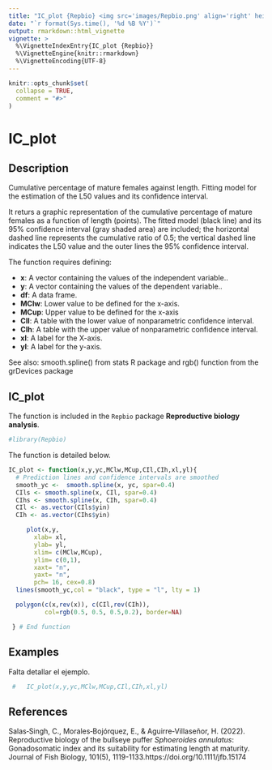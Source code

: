 ```yaml
---
title: "IC_plot {Repbio} <img src='images/Repbio.png' align='right' height='20%' width='20%'/>"
date: "`r format(Sys.time(), '%d %B %Y')`"
output: rmarkdown::html_vignette
vignette: >
  %\VignetteIndexEntry{IC_plot {Repbio}}
  %\VignetteEngine{knitr::rmarkdown}
  %\VignetteEncoding{UTF-8}
---
```


```r
knitr::opts_chunk$set(
  collapse = TRUE,
  comment = "#>"
)
```

# IC_plot

## Description

Cumulative percentage of mature females against length. Fitting model for the
estimation of the L50 values and its confidence interval.

It returs a graphic representation of the cumulative percentage of mature 
females as a function of length (points). The fitted model (black line) and its  
95% confidence interval (gray shaded area) are included; the horizontal dashed
line represents the cumulative ratio of 0.5; the vertical dashed line indicates
the L50 value and the outer lines the 95% confidence interval.

The function requires defining:


 * **x**: A vector containing the values of the independent variable.. 
 * **y**: A vector containing the values of the dependent variable.. 
 * **df**: A data frame. 
 * **MClw**: Lower value to be defined for the x-axis.
 * **MCup**: Upper value to be defined for the x-axis
 * **CIl**: A table with the lower value of nonparametric confidence interval.
 * **CIh**: A table with the upper value of nonparametric confidence interval.
 * **xl**: A label for the X-axis. 
 * **yl**: A label for the y-axis.
 

See also: smooth.spline() from stats R package and rgb() function from the grDevices package


## IC_plot

The function is included in the `Repbio` package **Reproductive biology analysis**.


```r
#library(Repbio)
```


The function is detailed below.

```r
IC_plot <- function(x,y,yc,MClw,MCup,CIl,CIh,xl,yl){
  # Prediction lines and confidence intervals are smoothed
  smooth_yc <-  smooth.spline(x, yc, spar=0.4)
  CIls <- smooth.spline(x, CIl, spar=0.4)
  CIhs <- smooth.spline(x, CIh, spar=0.4)
  CIl <- as.vector(CIls$yin)
  CIh <- as.vector(CIhs$yin)

     plot(x,y,
       xlab= xl,
       ylab= yl,
       xlim= c(MClw,MCup),
       ylim= c(0,1),
       xaxt= "n",
       yaxt= "n",
       pch= 16, cex=0.8)
  lines(smooth_yc,col = "black", type = "l", lty = 1)

  polygon(c(x,rev(x)), c(CIl,rev(CIh)),
          col=rgb(0.5, 0.5, 0.5,0.2), border=NA)

 } # End function
```


## Examples

Falta detallar el ejemplo.

```r
 #   IC_plot(x,y,yc,MClw,MCup,CIl,CIh,xl,yl)
```


## References

Salas‐Singh, C., Morales‐Bojórquez, E., & Aguirre‐Villaseñor, H. (2022). Reproductive biology of the bullseye puffer *Sphoeroides annulatus*: Gonadosomatic index and its suitability for estimating length at maturity. Journal of Fish Biology, 101(5), 1119-1133.https://doi.org/10.1111/jfb.15174

